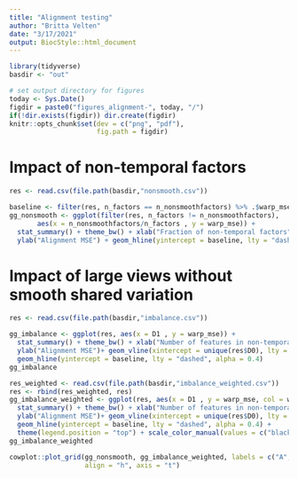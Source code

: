 ```yaml
---
title: "Alignment testing"
author: "Britta Velten"
date: "3/17/2021"
output: BiocStyle::html_document
---
```


```r
library(tidyverse)
basdir <- "out"

# set output directory for figures
today <- Sys.Date()
figdir = paste0("figures_alignment-", today, "/")
if(!dir.exists(figdir)) dir.create(figdir)
knitr::opts_chunk$set(dev = c("png", "pdf"),
                      fig.path = figdir)
```


# Impact of non-temporal factors
```r
res <- read.csv(file.path(basdir,"nonsmooth.csv"))

baseline <- filter(res, n_factors == n_nonsmoothfactors) %>% .$warp_mse %>% mean()
gg_nonsmooth <- ggplot(filter(res, n_factors != n_nonsmoothfactors),
       aes(x = n_nonsmoothfactors/n_factors , y = warp_mse)) +
  stat_summary() + theme_bw() + xlab("Fraction of non-temporal factors") +
  ylab("Alignment MSE") + geom_hline(yintercept = baseline, lty = "dashed", alpha = 0.4)
```

# Impact of large views without smooth shared variation
```r
res <- read.csv(file.path(basdir,"imbalance.csv"))

gg_imbalance <- ggplot(res, aes(x = D1 , y = warp_mse)) +
  stat_summary() + theme_bw() + xlab("Number of features in non-temporal view") +
  ylab("Alignment MSE")+ geom_vline(xintercept = unique(res$D0), lty = "dashed") +
  geom_hline(yintercept = baseline, lty = "dashed", alpha = 0.4)
gg_imbalance
```

```r
res_weighted <- read.csv(file.path(basdir,"imbalance_weighted.csv"))
res <- rbind(res_weighted, res)
gg_imbalance_weighted <- ggplot(res, aes(x = D1 , y = warp_mse, col = weight_views)) +
  stat_summary() + theme_bw() + xlab("Number of features in non-temporal view") +
  ylab("Alignment MSE")+ geom_vline(xintercept = unique(res$D0), lty = "dashed") +
  geom_hline(yintercept = baseline, lty = "dashed", alpha = 0.4) +
  theme(legend.position = "top") + scale_color_manual(values = c("black", "forestgreen"))
gg_imbalance_weighted
```


```r
cowplot::plot_grid(gg_nonsmooth, gg_imbalance_weighted, labels = c("A","B"),
                   align = "h", axis = "t")
```


